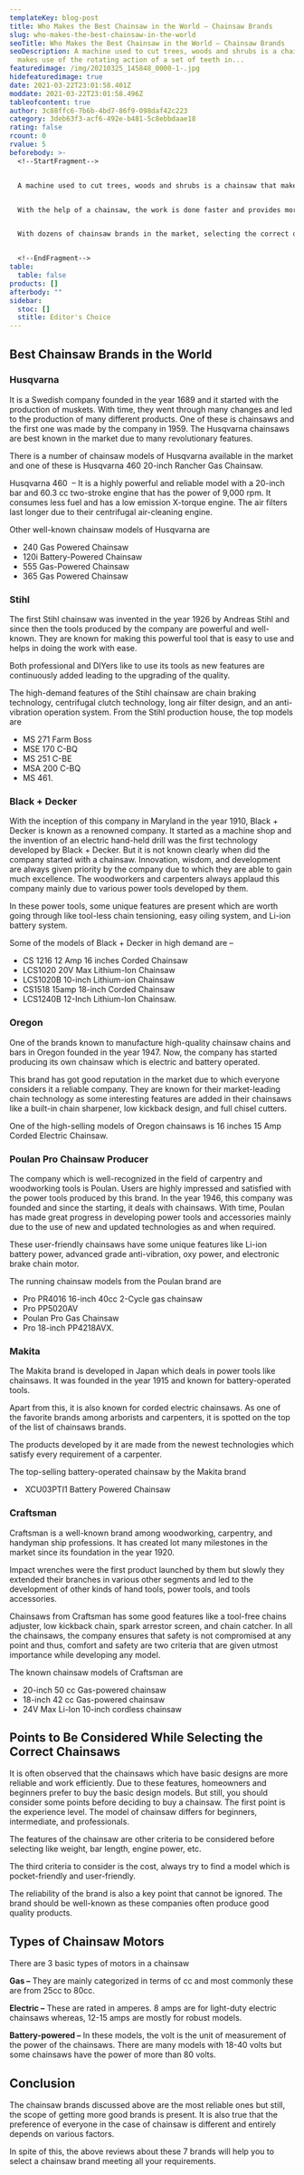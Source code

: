 ```yaml
---
templateKey: blog-post
title: Who Makes the Best Chainsaw in the World – Chainsaw Brands
slug: who-makes-the-best-chainsaw-in-the-world
seoTitle: Who Makes the Best Chainsaw in the World – Chainsaw Brands
seoDescription: A machine used to cut trees, woods and shrubs is a chainsaw that
  makes use of the rotating action of a set of teeth in...
featuredimage: /img/20210325_145848_0000-1-.jpg
hidefeaturedimage: true
date: 2021-03-22T23:01:58.401Z
moddate: 2021-03-22T23:01:58.496Z
tableofcontent: true
author: 3c88ffc6-7b6b-4bd7-86f9-098daf42c223
category: 3deb63f3-acf6-492e-b481-5c8ebbdaae18
rating: false
rcount: 0
rvalue: 5
beforebody: >-
  <!--StartFragment-->


  A machine used to cut trees, woods and shrubs is a chainsaw that makes use of the rotating action of a set of teeth in a guide bar. It is one of the most important tools of the carpenter or handyman’s kit. This machine is a 2-stroke engine in which either electricity, gasoline, or battery is used to give the power. All the woodwork activities like bucking, felling trees, or pruning can be done by it. In some chainsaw arts, construction of concrete and ice sculpture, some particular type of chains and guide bars are used.


  With the help of a chainsaw, the work is done faster and provides more safe working conditions. There are lot many chainsaws in the market with new innovative features and technology due to which the effort of the user has reduced significantly. 


  With dozens of chainsaw brands in the market, selecting the correct one is often a tough task. All of them seem to work well and we end up in confusion. To help you in this, we have selected the 7 best chainsaw brands and detailed descriptions are given for each of them.


  <!--EndFragment-->
table:
  table: false
products: []
afterbody: ""
sidebar:
  stoc: []
  stitle: Editor's Choice
---
```

<!--StartFragment-->

## Best Chainsaw Brands in the World

### Husqvarna

It is a Swedish company founded in the year 1689 and it started with the production of muskets. With time, they went through many changes and led to the production of many different products. One of these is chainsaws and the first one was made by the company in 1959. The Husqvarna chainsaws are best known in the market due to many revolutionary features. 

There is a number of chainsaw models of Husqvarna available in the market and one of these is Husqvarna 460 20-inch Rancher Gas Chainsaw. 

Husqvarna 460  – It is a highly powerful and reliable model with a 20-inch bar and 60.3 cc two-stroke engine that has the power of 9,000 rpm. It consumes less fuel and has a low emission X-torque engine. The air filters last longer due to their centrifugal air-cleaning engine. 

Other well-known chainsaw models of Husqvarna are 

* 240 Gas Powered Chainsaw
* 120i Battery-Powered Chainsaw
* 555 Gas-Powered Chainsaw
* 365 Gas Powered Chainsaw

### Stihl

The first Stihl chainsaw was invented in the year 1926 by Andreas Stihl and since then the tools produced by the company are powerful and well-known. They are known for making this powerful tool that is easy to use and helps in doing the work with ease. 

Both professional and DIYers like to use its tools as new features are continuously added leading to the upgrading of the quality. 

The high-demand features of the Stihl chainsaw are chain braking technology, centrifugal clutch technology, long air filter design, and an anti-vibration operation system. From the Stihl production house, the top models are 

* MS 271 Farm Boss
* MSE 170 C-BQ
* MS 251 C-BE
* MSA 200 C-BQ
* MS 461.

### Black + Decker

With the inception of this company in Maryland in the year 1910, Black + Decker is known as a renowned company. It started as a machine shop and the invention of an electric hand-held drill was the first technology developed by Black + Decker. But it is not known clearly when did the company started with a chainsaw. Innovation, wisdom, and development are always given priority by the company due to which they are able to gain much excellence. The woodworkers and carpenters always applaud this company mainly due to various power tools developed by them. 

In these power tools, some unique features are present which are worth going through like tool-less chain tensioning, easy oiling system, and Li-ion battery system. 

Some of the models of Black + Decker in high demand are –

* CS 1216 12 Amp 16 inches Corded Chainsaw
* LCS1020 20V Max Lithium-Ion Chainsaw
* LCS1020B 10-inch Lithium-ion Chainsaw
* CS1518 15amp 18-inch Corded Chainsaw
* LCS1240B 12-Inch Lithium-Ion Chainsaw.

### Oregon

One of the brands known to manufacture high-quality chainsaw chains and bars in Oregon founded in the year 1947. Now, the company has started producing its own chainsaw which is electric and battery operated. 

This brand has got good reputation in the market due to which everyone considers it a reliable company. They are known for their market-leading chain technology as some interesting features are added in their chainsaws like a built-in chain sharpener, low kickback design, and full chisel cutters. 

One of the high-selling models of Oregon chainsaws is 16 inches 15 Amp Corded Electric Chainsaw.

<!--EndFragment-->

<!--StartFragment-->

### Poulan Pro Chainsaw Producer

The company which is well-recognized in the field of carpentry and woodworking tools is Poulan. Users are highly impressed and satisfied with the power tools produced by this brand. In the year 1946, this company was founded and since the starting, it deals with chainsaws. With time, Poulan has made great progress in developing power tools and accessories mainly due to the use of new and updated technologies as and when required. 

These user-friendly chainsaws have some unique features like Li-ion battery power, advanced grade anti-vibration, oxy power, and electronic brake chain motor. 

The running chainsaw models from the Poulan brand are 

* Pro PR4016 16-inch 40cc 2-Cycle gas chainsaw
* Pro PP5020AV
* Poulan Pro Gas Chainsaw
* Pro 18-inch PP4218AVX.

### Makita

The Makita brand is developed in Japan which deals in power tools like chainsaws. It was founded in the year 1915 and known for battery-operated tools. 

Apart from this, it is also known for corded electric chainsaws. As one of the favorite brands among arborists and carpenters, it is spotted on the top of the list of chainsaws brands. 

The products developed by it are made from the newest technologies which satisfy every requirement of a carpenter. 

The top-selling battery-operated chainsaw by the Makita brand

*  XCU03PTI1 Battery Powered Chainsaw

### Craftsman

Craftsman is a well-known brand among woodworking, carpentry, and handyman ship professions. It has created lot many milestones in the market since its foundation in the year 1920. 

Impact wrenches were the first product launched by them but slowly they extended their branches in various other segments and led to the development of other kinds of hand tools, power tools, and tools accessories. 

Chainsaws from Craftsman has some good features like a tool-free chains adjuster, low kickback chain, spark arrestor screen, and chain catcher. In all the chainsaws, the company ensures that safety is not compromised at any point and thus, comfort and safety are two criteria that are given utmost importance while developing any model. 

The known chainsaw models of Craftsman are 

* 20-inch 50 cc Gas-powered chainsaw
* 18-inch 42 cc Gas-powered chainsaw
* 24V Max Li-Ion 10-inch cordless chainsaw

<!--EndFragment-->

<!--StartFragment-->

## Points to Be Considered While Selecting the Correct Chainsaws

It is often observed that the chainsaws which have basic designs are more reliable and work efficiently. Due to these features, homeowners and beginners prefer to buy the basic design models. But still, you should consider some points before deciding to buy a chainsaw. The first point is the experience level. The model of chainsaw differs for beginners, intermediate, and professionals. 

The features of the chainsaw are other criteria to be considered before selecting like weight, bar length, engine power, etc. 

The third criteria to consider is the cost, always try to find a model which is pocket-friendly and user-friendly. 

The reliability of the brand is also a key point that cannot be ignored. The brand should be well-known as these companies often produce good quality products.

## Types of Chainsaw Motors

There are 3 basic types of motors in a chainsaw

**Gas –** They are mainly categorized in terms of cc and most commonly these are from 25cc to 80cc.

**Electric –** These are rated in amperes. 8 amps are for light-duty electric chainsaws whereas, 12-15 amps are mostly for robust models.

**Battery-powered –** In these models, the volt is the unit of measurement of the power of the chainsaws. There are many models with 18-40 volts but some chainsaws have the power of more than 80 volts.

## Conclusion

The chainsaw brands discussed above are the most reliable ones but still, the scope of getting more good brands is present. It is also true that the preference of everyone in the case of chainsaw is different and entirely depends on various factors. 

In spite of this, the above reviews about these 7 brands will help you to select a chainsaw brand meeting all your requirements.

<!--EndFragment-->